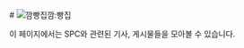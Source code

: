 <div className="mainh1">
# <span className="span"><img src="/kkampain-cropped.png" alt="깜빵집" className="pageLogo"/></span><span className="text">깜:빵집</span>
</div>

이 페이지에서는 SPC와 관련된 기사, 게시물들을 모아볼 수 있습니다.
